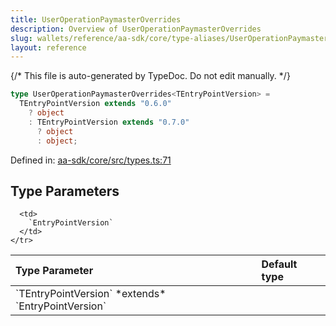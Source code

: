 ```yaml
---
title: UserOperationPaymasterOverrides
description: Overview of UserOperationPaymasterOverrides
slug: wallets/reference/aa-sdk/core/type-aliases/UserOperationPaymasterOverrides
layout: reference
---
```


{/* This file is auto-generated by TypeDoc. Do not edit manually. */}

```ts
type UserOperationPaymasterOverrides<TEntryPointVersion> =
  TEntryPointVersion extends "0.6.0"
    ? object
    : TEntryPointVersion extends "0.7.0"
      ? object
      : object;
```

Defined in: [aa-sdk/core/src/types.ts:71](https://github.com/alchemyplatform/aa-sdk/blob/c1a84188d03473acac2fdb49fb7cd7fdba73169b/aa-sdk/core/src/types.ts#L71)

## Type Parameters

<table>
  <thead>
    <tr>
      <th align="left">Type Parameter</th>
      <th align="left">Default type</th>
    </tr>
  </thead>

  <tbody>
    <tr>
      <td>
        `TEntryPointVersion` *extends* `EntryPointVersion`
      </td>

      <td>
        `EntryPointVersion`
      </td>
    </tr>

  </tbody>
</table>
